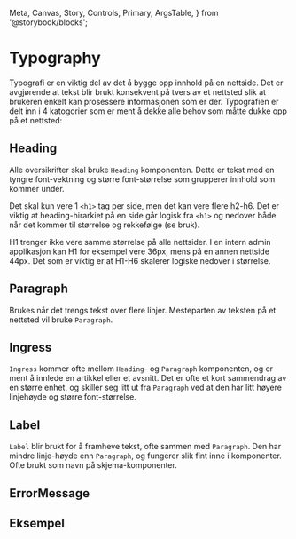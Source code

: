   Meta,
  Canvas,
  Story,
  Controls,
  Primary,
  ArgsTable,
} from '@storybook/blocks';

<Meta of={typographyStories} />

# Typography

<BetaBlock />

Typografi er en viktig del av det å bygge opp innhold på en nettside. Det er avgjørende
at tekst blir brukt konsekvent på tvers av et nettsted slik at brukeren enkelt kan
prosessere informasjonen som er der. Typografien er delt inn i 4 katogorier som er
ment å dekke alle behov som måtte dukke opp på et nettsted:

## Heading

Alle oversikrifter skal bruke `Heading` komponenten. Dette er tekst med en tyngre font-vektning og større font-størrelse som grupperer innhold som kommer under.

Det skal kun vere 1 `<h1>` tag per side, men det kan vere flere h2-h6. Det er viktig at heading-hirarkiet på en side går logisk fra `<h1>` og nedover både når det kommer til størrelse og rekkefølge (se bruk).

H1 trenger ikke vere samme størrelse på alle nettsider. I en intern admin applikasjon kan H1 for eksempel vere 36px, mens på en annen nettside 44px. Det som er viktig er at H1-H6 skalerer logiske nedover i størrelse.

<Canvas of={HeadingStories.Preview} />
<Controls of={HeadingStories.Preview} />

## Paragraph

Brukes når det trengs tekst over flere linjer. Mesteparten av teksten på et nettsted vil bruke `Paragraph`.

<Canvas of={ParagraphStories.Preview} />
<Controls of={ParagraphStories.Preview} />

## Ingress

`Ingress` kommer ofte mellom `Heading`- og `Paragraph` komponenten, og er ment å innlede en artikkel eller et avsnitt. Det er ofte et kort sammendrag av en større enhet, og skiller seg litt ut fra `Paragraph` ved at den har litt høyere linjehøyde og større font-størrelse.

<Canvas of={IngressStories.Preview} />
<Controls of={IngressStories.Preview} />

## Label

`Label` blir brukt for å framheve tekst, ofte sammen med `Paragraph`. Den har mindre linje-høyde enn `Paragraph`, og fungerer slik fint inne i komponenter. Ofte brukt som navn på skjema-komponenter.

<Canvas of={LabelStories.Preview} />
<Controls of={LabelStories.Preview} />

## ErrorMessage

<Canvas of={ErrorMessageStories.Preview} />
<Controls of={ErrorMessageStories.Preview} />

## Eksempel

<Canvas>
  <Story of={typographyStories.EksempelTekst} />
</Canvas>
